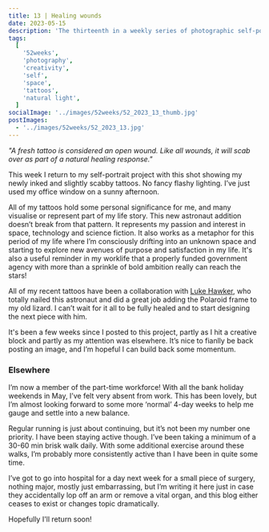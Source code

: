 ```yaml
---
title: 13 | Healing wounds
date: 2023-05-15
description: 'The thirteenth in a weekly series of photographic self-portraits of Stuart Mackenzie. In this weeks photo I who off my new tattoos, which are at the start of a healing process'
tags:
  [
    '52weeks',
    'photography',
    'creativity',
    'self',
    'space',
    'tattoos',
    'natural light',
  ]
socialImage: '../images/52weeks/52_2023_13_thumb.jpg'
postImages:
  - '../images/52weeks/52_2023_13.jpg'
---
```



<GatsbyImage
  alt="A tightly cropped photo of my arms, showing my tattoos, illuminated by window light"
  title="Thirteen - Healing wounds"
  image={getImage(props.data.mdx.frontmatter.postImages[0])}
  className="imageFull"
/>

_"A fresh tattoo is considered an open wound. Like all wounds, it will scab over as part of a natural healing response."_

This week I return to my self-portrait project with this shot showing my newly inked and slightly scabby tattoos. No fancy flashy lighting. I’ve just used my office window on a sunny afternoon.

All of my tattoos hold some personal significance for me, and many visualise or represent part of my life story. This new astronaut addition doesn’t break from that pattern. It represents my passion and interest in space, technology and science fiction. It also works as a metaphor for this period of my life where I’m consciously drifting into an unknown space and starting to explore new avenues of purpose and satisfaction in my life. It's also a useful reminder in my worklife that a properly funded government agency with more than a sprinkle of bold ambition really can reach the stars!

All of my recent tattoos have been a collaboration with [Luke Hawker](https://www.instagram.com/hawkertattoo/), who totally nailed this astronaut and did a great job adding the Polaroid frame to my old lizard. I can’t wait for it all to be fully healed and to start designing the next piece with him.

It's been a few weeks since I posted to this project, partly as I hit a creative block and partly as my attention was elsewhere. It’s nice to fianlly be back posting an image, and I’m hopeful I can build back some momentum.

### Elsewhere

I’m now a member of the part-time workforce! With all the bank holiday weekends in May, I’ve felt very absent from work. This has been lovely, but I’m almost looking forward to some more ‘normal’ 4-day weeks to help me gauge and settle into a new balance.

Regular running is just about continuing, but it’s not been my number one priority. I have been staying active though. I’ve been taking a minimum of a 30-60 min brisk walk daily. With some additional exercise around these walks, I’m probably more consistently active than I have been in quite some time.

I’ve got to go into hospital for a day next week for a small piece of surgery, nothing major, mostly just embarrassing, but I’m writing it here just in case they accidentally lop off an arm or remove a vital organ, and this blog either ceases to exist or changes topic dramatically.

Hopefully I'll return soon!
